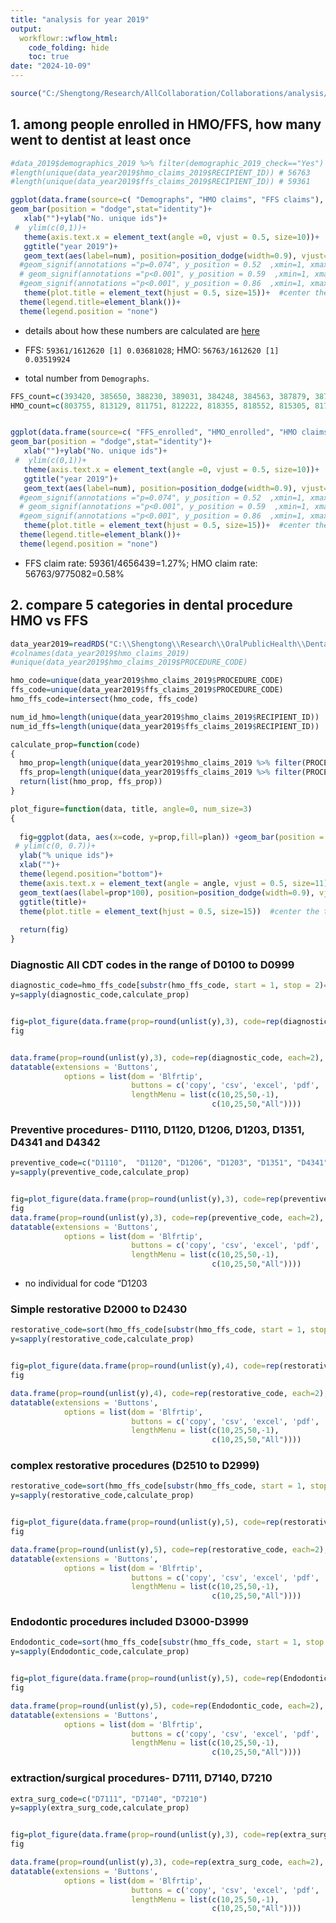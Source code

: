 ```yaml
---
title: "analysis for year 2019"
output:
  workflowr::wflow_html:
    code_folding: hide
    toc: true
date: "2024-10-09"
---
```


```r
source("C:/Shengtong/Research/AllCollaboration/Collaborations/analysis/Rfunctions.R")
```



## 1. among people enrolled in HMO/FFS, how many went to dentist at least once


```r

#data_2019$demographics_2019 %>% filter(demographic_2019_check=="Yes") %>% nrow()  # 1612620
#length(unique(data_year2019$hmo_claims_2019$RECIPIENT_ID)) # 56763
#length(unique(data_year2019$ffs_claims_2019$RECIPIENT_ID)) # 59361

ggplot(data.frame(source=c( "Demographs", "HMO claims", "FFS claims"), num=c(1612620, 56763, 59361)), aes(x=source, y=num, fill=source))+ 
geom_bar(position = "dodge",stat="identity")+
   xlab("")+ylab("No. unique ids")+
 #  ylim(c(0,1))+
   theme(axis.text.x = element_text(angle =0, vjust = 0.5, size=10))+
   ggtitle("year 2019")+
   geom_text(aes(label=num), position=position_dodge(width=0.9), vjust=-0.25)+  # add numbers over bars 
  #geom_signif(annotations ="p=0.074", y_position = 0.52  ,xmin=1, xmax=2, size=1, vjust=-0.5, textsize=3.5, color="black")+ # textsize is for text over the bar; size is for width of lines 
  # geom_signif(annotations ="p<0.001", y_position = 0.59  ,xmin=1, xmax=3, size=1, vjust=-0.5, textsize=3.5, color="red")+
  #geom_signif(annotations ="p<0.001", y_position = 0.86  ,xmin=1, xmax=4, size=1, vjust=-0.5, textsize=3.5, color="red")+
   theme(plot.title = element_text(hjust = 0.5, size=15))+  #center the title
  theme(legend.title=element_blank())+
  theme(legend.position = "none")
```

* details about how these numbers are calculated  are [here](https://han16.github.io/Oral-public-health/part2.html)
* FFS: `59361/1612620
[1] 0.03681028`; HMO: `56763/1612620
[1] 0.03519924`

* total number from `Demographs`. 



```r
FFS_count=c(393420, 385650, 388230, 389031, 384248, 384563, 387879, 387891, 387930, 390666, 387225, 389706)
HMO_count=c(803755, 813129, 811751, 812222, 818355, 818552, 815305,	817917,	818435,	814588,	816982,	814091)


ggplot(data.frame(source=c( "FFS_enrolled", "HMO_enrolled", "HMO claims", "FFS claims"), num=c(sum(FFS_count), sum(HMO_count), 56763, 59361)), aes(x=source, y=num, fill=source))+ 
geom_bar(position = "dodge",stat="identity")+
   xlab("")+ylab("No. unique ids")+
 #  ylim(c(0,1))+
   theme(axis.text.x = element_text(angle =0, vjust = 0.5, size=10))+
   ggtitle("year 2019")+
   geom_text(aes(label=num), position=position_dodge(width=0.9), vjust=-0.25)+  # add numbers over bars 
  #geom_signif(annotations ="p=0.074", y_position = 0.52  ,xmin=1, xmax=2, size=1, vjust=-0.5, textsize=3.5, color="black")+ # textsize is for text over the bar; size is for width of lines 
  # geom_signif(annotations ="p<0.001", y_position = 0.59  ,xmin=1, xmax=3, size=1, vjust=-0.5, textsize=3.5, color="red")+
  #geom_signif(annotations ="p<0.001", y_position = 0.86  ,xmin=1, xmax=4, size=1, vjust=-0.5, textsize=3.5, color="red")+
   theme(plot.title = element_text(hjust = 0.5, size=15))+  #center the title
  theme(legend.title=element_blank())+
  theme(legend.position = "none")
```
* FFS claim rate: 59361/4656439=1.27%; HMO claim rate: 56763/9775082=0.58%


## 2. compare 5 categories in dental procedure HMO vs FFS 


```r
data_year2019=readRDS("C:\\Shengtong\\Research\\OralPublicHealth\\Dental_Emergency_visit\\CWFluoridationAnalysis\\data_year2019.rds")
#colnames(data_year2019$hmo_claims_2019)
#unique(data_year2019$hmo_claims_2019$PROCEDURE_CODE)
```



```r
hmo_code=unique(data_year2019$hmo_claims_2019$PROCEDURE_CODE)
ffs_code=unique(data_year2019$ffs_claims_2019$PROCEDURE_CODE)
hmo_ffs_code=intersect(hmo_code, ffs_code)

num_id_hmo=length(unique(data_year2019$hmo_claims_2019$RECIPIENT_ID))
num_id_ffs=length(unique(data_year2019$ffs_claims_2019$RECIPIENT_ID))

calculate_prop=function(code)
{
  hmo_prop=length(unique(data_year2019$hmo_claims_2019 %>% filter(PROCEDURE_CODE==code) %>% select(RECIPIENT_ID) %>% pull))/num_id_hmo
  ffs_prop=length(unique(data_year2019$ffs_claims_2019 %>% filter(PROCEDURE_CODE==code) %>% select(RECIPIENT_ID) %>% pull))/num_id_ffs
  return(list(hmo_prop, ffs_prop))
}

plot_figure=function(data, title, angle=0, num_size=3)
{
  
  fig=ggplot(data, aes(x=code, y=prop,fill=plan)) +geom_bar(position = "dodge", stat="identity")+
 # ylim(c(0, 0.7))+
  ylab("% unique ids")+
  xlab("")+
  theme(legend.position="bottom")+
  theme(axis.text.x = element_text(angle = angle, vjust = 0.5, size=11))+
  geom_text(aes(label=prop*100), position=position_dodge(width=0.9), vjust=-0.25, size=num_size)+  # add numbers over bars
  ggtitle(title)+
  theme(plot.title = element_text(hjust = 0.5, size=15))  #center the title
  
  return(fig)
}

```

### Diagnostic All CDT codes in the range of D0100 to D0999

```r
diagnostic_code=hmo_ffs_code[substr(hmo_ffs_code, start = 1, stop = 2)=="D0"]
y=sapply(diagnostic_code,calculate_prop)


fig=plot_figure(data.frame(prop=round(unlist(y),3), code=rep(diagnostic_code, each=2), plan=rep(c("hmo", "ffs"), length(diagnostic_code))), title="Diagnostic All CDT codes", angle=30)
fig


data.frame(prop=round(unlist(y),3), code=rep(diagnostic_code, each=2), plan=rep(c("hmo", "ffs"), length(diagnostic_code)))%>%
datatable(extensions = 'Buttons',
            options = list(dom = 'Blfrtip',
                           buttons = c('copy', 'csv', 'excel', 'pdf', 'print'),
                           lengthMenu = list(c(10,25,50,-1),
                                             c(10,25,50,"All"))))
```

### Preventive procedures- D1110,  D1120, D1206, D1203, D1351, D4341 and D4342

```r
preventive_code=c("D1110",  "D1120", "D1206", "D1203", "D1351", "D4341", "D4342")
y=sapply(preventive_code,calculate_prop)


fig=plot_figure(data.frame(prop=round(unlist(y),3), code=rep(preventive_code, each=2), plan=rep(c("hmo", "ffs"), length(preventive_code))), title="Preventive procedures", angle=0)
fig
data.frame(prop=round(unlist(y),3), code=rep(preventive_code, each=2), plan=rep(c("hmo", "ffs"), length(preventive_code)))%>%
datatable(extensions = 'Buttons',
            options = list(dom = 'Blfrtip',
                           buttons = c('copy', 'csv', 'excel', 'pdf', 'print'),
                           lengthMenu = list(c(10,25,50,-1),
                                             c(10,25,50,"All"))))
```

* no individual for code "D1203


### Simple restorative D2000 to D2430

```r
restorative_code=sort(hmo_ffs_code[substr(hmo_ffs_code, start = 1, stop = 2)=="D2"])[1:13]
y=sapply(restorative_code,calculate_prop)


fig=plot_figure(data.frame(prop=round(unlist(y),4), code=rep(restorative_code, each=2), plan=rep(c("hmo", "ffs"), length(restorative_code))), title="Simple restorative", angle=10)
fig

data.frame(prop=round(unlist(y),4), code=rep(restorative_code, each=2), plan=rep(c("hmo", "ffs"), length(restorative_code)))%>%
datatable(extensions = 'Buttons',
            options = list(dom = 'Blfrtip',
                           buttons = c('copy', 'csv', 'excel', 'pdf', 'print'),
                           lengthMenu = list(c(10,25,50,-1),
                                             c(10,25,50,"All"))))
```


### complex restorative procedures (D2510 to D2999)

```r
restorative_code=sort(hmo_ffs_code[substr(hmo_ffs_code, start = 1, stop = 2)=="D2"])[14:26]
y=sapply(restorative_code,calculate_prop)


fig=plot_figure(data.frame(prop=round(unlist(y),5), code=rep(restorative_code, each=2), plan=rep(c("hmo", "ffs"), length(restorative_code))), title="Simple restorative", angle=10, num_size=2)
fig

data.frame(prop=round(unlist(y),5), code=rep(restorative_code, each=2), plan=rep(c("hmo", "ffs"), length(restorative_code)))%>%
datatable(extensions = 'Buttons',
            options = list(dom = 'Blfrtip',
                           buttons = c('copy', 'csv', 'excel', 'pdf', 'print'),
                           lengthMenu = list(c(10,25,50,-1),
                                             c(10,25,50,"All"))))
```



### Endodontic procedures included D3000-D3999

```r
Endodontic_code=sort(hmo_ffs_code[substr(hmo_ffs_code, start = 1, stop = 2)=="D3"])
y=sapply(Endodontic_code,calculate_prop)


fig=plot_figure(data.frame(prop=round(unlist(y),5), code=rep(Endodontic_code, each=2), plan=rep(c("hmo", "ffs"), length(Endodontic_code))), title="Endodontic", angle=0, num_size=3)
fig

data.frame(prop=round(unlist(y),5), code=rep(Endodontic_code, each=2), plan=rep(c("hmo", "ffs"), length(Endodontic_code)))%>%
datatable(extensions = 'Buttons',
            options = list(dom = 'Blfrtip',
                           buttons = c('copy', 'csv', 'excel', 'pdf', 'print'),
                           lengthMenu = list(c(10,25,50,-1),
                                             c(10,25,50,"All"))))
```


### extraction/surgical procedures- D7111, D7140, D7210

```r
extra_surg_code=c("D7111", "D7140", "D7210")
y=sapply(extra_surg_code,calculate_prop)


fig=plot_figure(data.frame(prop=round(unlist(y),3), code=rep(extra_surg_code, each=2), plan=rep(c("hmo", "ffs"), length(extra_surg_code))), title="extraction/surgical procedures", angle=0, num_size=4)
fig

data.frame(prop=round(unlist(y),3), code=rep(extra_surg_code, each=2), plan=rep(c("hmo", "ffs"), length(extra_surg_code)))%>%
datatable(extensions = 'Buttons',
            options = list(dom = 'Blfrtip',
                           buttons = c('copy', 'csv', 'excel', 'pdf', 'print'),
                           lengthMenu = list(c(10,25,50,-1),
                                             c(10,25,50,"All"))))
```